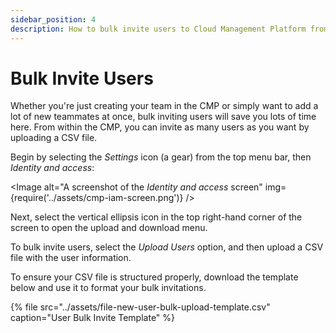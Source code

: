```yaml
---
sidebar_position: 4
description: How to bulk invite users to Cloud Management Platform from CSV
---
```


# Bulk Invite Users

Whether you're just creating your team in the CMP or simply want to add a lot of new teammates at once, bulk inviting users will save you lots of time here. From within the CMP, you can invite as many users as you want by uploading a CSV file.

Begin by selecting the _Settings_ icon (a gear) from the top menu bar, then _Identity and access_:


<Image
  alt="A screenshot of the _Identity and access_ screen"
  img={require('../assets/cmp-iam-screen.png')}
/>

Next, select the vertical ellipsis icon in the top right-hand corner of the screen to open the upload and download menu.

To bulk invite users, select the _Upload Users_ option, and then upload a CSV file with the user information.

To ensure your CSV file is structured properly, download the template below and use it to format your bulk invitations.

{% file src="../assets/file-new-user-bulk-upload-template.csv" caption="User Bulk Invite Template" %}
